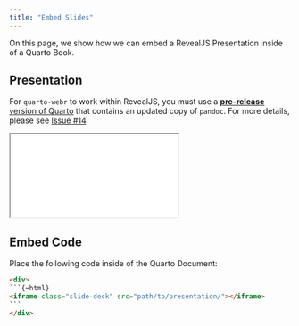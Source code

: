 ```yaml
---
title: "Embed Slides"
---
```


On this page, we show how we can embed a RevealJS Presentation inside of a Quarto Book.

## Presentation

:::{.callout-important}
For `quarto-webr` to work within RevealJS, you must use a [**pre-release** version of Quarto](https://quarto.org/docs/download/prerelease) that contains an updated copy of `pandoc`. For more details, please see [Issue #14](https://github.com/coatless/quarto-webr/issues/14). 
:::

<div>
```{=html}
<iframe class="slide-deck" src="../revealjs/"></iframe>
```
</div>

## Embed Code

Place the following code inside of the Quarto Document: 

````html
<div>
```{=html}
<iframe class="slide-deck" src="path/to/presentation/"></iframe>
```
</div>
````